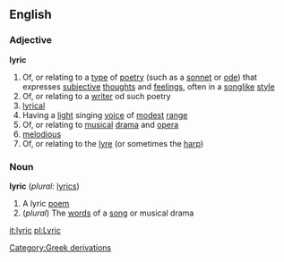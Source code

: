 ==English==

===Adjective===
'''lyric'''
#Of, or relating to a [[type]] of [[poetry]] (such as a [[sonnet]] or [[ode]]) that expresses [[subjective]] [[thought]]s and [[feeling]]s, often in a [[song]]like [[style]]
#Of, or relating to a [[writer]] od such poetry
#[[lyrical]]
#Having a [[light]] singing [[voice]] of [[modest]] [[range]]
#Of, or relating to [[musical]] [[drama]] and [[opera]]
#[[melodious]]
#Of, or relating to the [[lyre]] (or sometimes the [[harp]])

===Noun===
'''lyric''' (''plural:'' [[lyrics]])
{{wikipedia}}
#A lyric [[poem]]
#(''plural'') The [[word]]s of a [[song]] or musical drama

[[Category:Greek derivations]]

[[it:lyric]]
[[pl:Lyric]]
